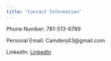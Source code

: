 ```yaml
---
title: "Contact Information"
---
```


Phone Number: 781-513-6789

Personal Email: Camdenj43@gmail.com

LinkedIn: [LinkedIn](https://www.linkedin.com/in/camden-heafitz-398b67277/)